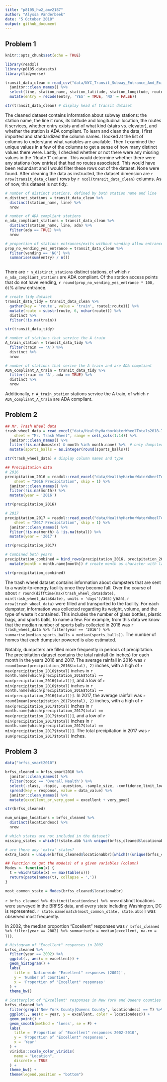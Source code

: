 ```yaml
---
title: "p8105_hw2_amv2187"
author: "Alyssa Vanderbeek"
date: "5 October 2018"
output: github_document
---
```


## Problem 1


```r
knitr::opts_chunk$set(echo = TRUE)

library(readxl)
library(p8105.datasets)
library(tidyverse)
```

```r
transit_data_clean = read_csv("data/NYC_Transit_Subway_Entrance_And_Exit_Data.csv", col_types = cols()) %>%
  janitor::clean_names() %>%
  select(line, station_name, station_latitude, station_longitude, route1:route11, entry, vending, entrance_type, ada) %>%
  mutate(entry = recode(entry, 'YES' = TRUE, 'NO' = FALSE))

str(transit_data_clean) # display head of transit dataset
```

The cleaned dataset contains information about subway stations: the station name, the line it runs, its latitude and longitudinal location, the routes it services, whether entry exists and of what kind (stairs vs. elevator), and whether the station is ADA compliant. To learn and clean the data, I first imported and standardized the column names. I looked at the list of columns to understand what variables are available. Then I examined the unique values in a few of the columns to get a sense of how many distinct values there were. Lastly, I checked whether or not there were any missing values in the "Route 1" column. This would determine whether there were any stations (row entries) that had no routes associated. This would have been redundant and I would filter these rows out of the dataset. None were found. After cleaning the data as instructed, the dataset dimension are `r nrow(transit_data_clean)` rows by `r ncol(transit_data_clean)` columns. As of now, this dataset is not tidy.

```r
# number of distinct stations, defined by both station name and line
n_distinct_stations = transit_data_clean %>%
  distinct(station_name, line) %>%
  nrow

# number of ADA compliant stations
n_ada_compliant_stations = transit_data_clean %>%
  distinct(station_name, line, ada) %>%
  filter(ada == TRUE) %>%
  nrow

# proportion of stations entrances/exits without vending allow entrance
prop_no_vending_yes_entrance = transit_data_clean %>%
  filter(vending == 'NO') %>% 
  summarise(sum(entry) / n())
  
```

There are `r n_distinct_stations` distinct stations, of which `r n_ada_compliant_stations` are ADA compliant. Of the station access points that do not have vending, `r round(prop_no_vending_yes_entrance * 100, 0)`% allow entrance.

```r
# create tidy dataset
transit_data_tidy = transit_data_clean %>%
  gather(key = 'route', value = 'train', route1:route11) %>%
  mutate(route = substr(route, 6, nchar(route))) %>%
  distinct %>%
  filter(!is.na(train))

str(transit_data_tidy)

# number of stations that service the A train
A_train_station = transit_data_tidy %>%
  filter(train == 'A') %>%
  distinct %>%
  nrow

# number of stations that serive the A train and are ADA compliant
ADA_compliant_A_train = transit_data_tidy %>%
  filter(train == 'A', ada == TRUE) %>%
  distinct %>%  
  nrow
```

Additionally, `r A_train_station` stations service the A train, of which `r ADA_compliant_A_train` are ADA compliant.


## Problem 2

```r
## Mr. Trash Wheel data
trash_wheel_data = read_excel("data/HealthyHarborWaterWheelTotals2018-7-28.xlsx", 
    sheet = "Mr. Trash Wheel", range = cell_cols(1:14)) %>%
  janitor::clean_names() %>%
  filter(!is.na(dumpster) & month %in% month.name) %>%  # only dumpster-specific rows; i.e. dumpster number specified and row values are not totals
  mutate(sports_balls = as.integer(round(sports_balls)))

str(trash_wheel_data) # display column names and type

## Precipitation data
# 2016
precipitation_2016 = readxl::read_excel("data/HealthyHarborWaterWheelTotals2018-7-28.xlsx", 
    sheet = "2016 Precipitation", skip = 1) %>%
  janitor::clean_names() %>%
  filter(!is.na(month)) %>%
  mutate(year = '2016')

str(precipitation_2016)

# 2017
precipitation_2017 = readxl::read_excel("data/HealthyHarborWaterWheelTotals2018-7-28.xlsx", 
    sheet = "2017 Precipitation", skip = 1) %>%
  janitor::clean_names() %>%
  filter(!is.na(month) & !is.na(total)) %>%
  mutate(year = '2017')

str(precipitation_2017)

# Combined both years
precipitation_combined = bind_rows(precipitation_2016, precipitation_2017) %>%
  mutate(month = month.name[month]) # create month as character with labels January through December

str(precipitation_combined)
```

The trash wheel dataset contains information about dumpsters that are sent to a waste-to-energy facility once they become full. Over the course of about `r round(difftime(max(trash_wheel_data$date), min(trash_wheel_data$date), units = 'days')/365)` years, `r nrow(trash_wheel_data)` were filled and transported to the facility. For each dumpster, information was collected regarding its weight, volume, and the type of waste it contained. This includes the number of glass bottles, plastic bags, and sports balls, to name a few. For example, from this data we know that the median number of sports balls collected in 2016 was `r trash_wheel_data %>% filter(year == '2016') %>% summarise(median_sports_balls = median(sports_balls))`. The number of homes that each dumpster powered is also estimated.  

Notably, dumpsters are filled more frequently in periods of precipitation. The precipitation dataset contains the total rainfall (in inches) for each month in the years 2016 and 2017. The average rainfall in 2016 was `r round(mean(precipitation_2016$total), 2)` inches, with a high of `r max(precipitation_2016$total)` inches in `r month.name[which(precipitation_2016$total == max(precipitation_2016$total))]`, and a low of `r min(precipitation_2016$total)` inches in `r month.name[which(precipitation_2016$total == min(precipitation_2016$total))]`. In 2017, the average rainfall was `r round(mean(precipitation_2017$total), 2)` inches, with a high of `r max(precipitation_2017$total)` inches in `r month.name[which(precipitation_2017$total == max(precipitation_2017$total))]`, and a low of `r min(precipitation_2017$total)` inches in `r month.name[which(precipitation_2017$total == min(precipitation_2017$total))]`. The total precipitation in 2017 was `r sum(precipitation_2017$total)` inches.


## Problem 3

```r
data("brfss_smart2010") 

brfss_cleaned = brfss_smart2010 %>%
  janitor::clean_names() %>%
  filter(topic == 'Overall Health') %>%
  select(-class, -topic, -question, -sample_size, -confidence_limit_low:-geo_location) %>%
  spread(key = response, value = data_value) %>%
  janitor::clean_names() %>%
  mutate(excellent_or_very_good = excellent + very_good)

str(brfss_cleaned)
```

```r
num_unique_locations = brfss_cleaned %>%
  distinct(locationdesc) %>%
  nrow

# which states are not included in the dataset?
missing_states = which(!(state.abb %in% unique(brfss_cleaned$locationabbr)))

# are there any 'extra' states?
extra_locns = unique(brfss_cleaned$locationabbr)[which(!(unique(brfss_cleaned$locationabbr) %in% state.abb))]

## Function to get the mode(s) of a given variables (column)
Modes <- function(x) {
  t = which(table(x) == max(table(x)))
  return(paste(names(t), collapse = ','))
}

most_common_state = Modes(brfss_cleaned$locationabbr)
```

`r brfss_cleaned %>% distinct(locationdesc) %>% nrow` distinct locations were surveyed in the BRFSS data, and every state including Washington, DC is represented. `r state.name[match(most_common_state, state.abb)]` was observed most frequently. 

In 2002, the median proportion "Excellent" responses was `r brfss_cleaned %>% filter(year == 2002) %>% summarise(m = median(excellent, na.rm = T))`.

```r
# Histogram of "Excellent" responses in 2002
brfss_cleaned %>%
  filter(year == 2002) %>%
  ggplot(., aes(x = excellent)) +
  geom_histogram() +
  labs(
    title = 'Nationwide "Excellent" responses (2002)',
    y = 'Number of counties',
    x = 'Proportion of "Excellent" responses'
  ) +
  theme_bw()

# Scatterplot of "Excellent" responses in New York and Queens counties 2002-2010
brfss_cleaned %>%
  filter(grepl('New York County|Queens County', locationdesc) == T) %>%
  ggplot(., aes(x = year, y = excellent, color = locationdesc)) +
  geom_point() +
  geom_smooth(method = 'loess', se = F) +
  labs(
    title = 'Proportion of "Excellent" responses 2002-2010',
    y = 'Proportion of "Excellent" responses',
    x = 'Year'
  ) +
  viridis::scale_color_viridis(
    name = "Location",
    discrete = TRUE
  ) +
  theme_bw() +
  theme(legend.position = "bottom")
```

